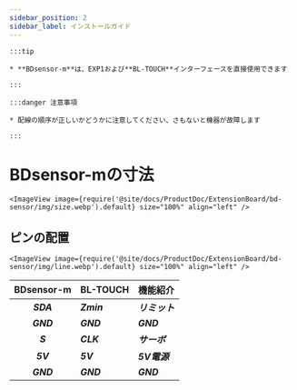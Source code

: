 ```yaml
---
sidebar_position: 2
sidebar_label: インストールガイド
---
```




    :::tip

    * **BDsensor-m**は、EXP1および**BL-TOUCH**インターフェースを直接使用できます

    :::

    :::danger 注意事項

    * 配線の順序が正しいかどうかに注意してください、さもないと機器が故障します

    :::

# BDsensor-mの寸法


    <ImageView image={require('@site/docs/ProductDoc/ExtensionBoard/bd-sensor/img/size.webp').default} size="100%" align="left" />

## ピンの配置

    <ImageView image={require('@site/docs/ProductDoc/ExtensionBoard/bd-sensor/img/line.webp').default} size="100%" align="left" />

|      BDsensor-m    |  BL-TOUCH  |  機能紹介 |
| :---------------: | :--------- |:--------- |
|    ***SDA***    | ***Zmin*** | ***リミット***  |
|    ***GND***    | ***GND***  | ***GND*** |
|    ***S***      | ***CLK***  | ***サーボ***  |
|    ***5V***     | ***5V***   | ***5V電源***  |
|    ***GND***    | ***GND***  | ***GND***  |

